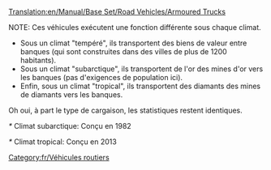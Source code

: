 [[Translation:en/Manual/Base Set/Road Vehicles/Armoured Trucks]]

NOTE: Ces véhicules exécutent une fonction différente sous chaque climat.
*Sous un climat "tempéré", ils transportent des biens de valeur entre banques (qui sont construites dans des villes de plus de 1200 habitants).
*Sous un climat "subarctique", ils transportent de l'or des mines d'or vers les banques (pas d'exigences de population ici).
*Enfin, sous un climat "tropical", ils transportent des diamants des mines de diamants vers les banques.
Oh oui, à part le type de cargaison, les statistiques restent identiques.

{{fr/Vehicule routier|nom      = Fourgon blindé Balogh
  |img      = Balogh_Armoured_Truck.png
  |prix     = 5 945£ (11 890$)
  |vitesse  = 48 km/h (30 mph)
  |annualite= 421£ (842$)
  |design   = 1936
  |vie      = 15
  |capacite = 12 sacs de valeurs/or/diamants
}}

{{fr/Vehicule routier|nom      = Fourgon blindé Uhl
  |img      = Uhl_Armoured_Truck.png
  |prix     = 6 970£ (13 940$)
  |vitesse  = 88 km/h (55 mph)
  |annualite= 787£ (1 574$)
  |design   = 1981*
  |vie      = 15
  |capacite = 15 sacs de valeurs/or/diamants
}}
''*'' Climat subarctique: Conçu en 1982

{{fr/Vehicule routier|nom      = Fourgon blindé Foster
  |img      = Foster_Armoured_Truck.png
  |prix     = 7 380£ (14 760$)
  |vitesse  = 112 km/h (70 mph)
  |annualite= 1 125£ (2 250$)
  |design   = 2012*
  |vie      = 15
  |capacite = 16 sacs de valeurs/or/diamants
}}
''*'' Climat tropical: Conçu en 2013

[[Category:fr/Véhicules routiers]]